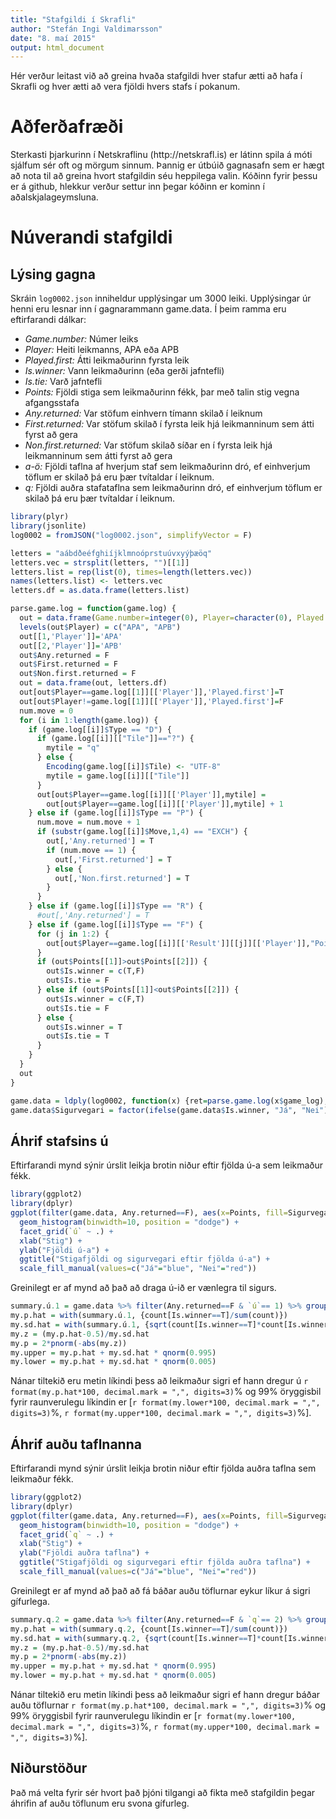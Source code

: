 ```yaml
---
title: "Stafgildi í Skrafli"
author: "Stefán Ingi Valdimarsson"
date: "8. maí 2015"
output: html_document
---
```


Hér verður leitast við að greina hvaða stafgildi hver stafur ætti að hafa í
Skrafli og hver ætti að vera fjöldi hvers stafs í pokanum.

# Aðferðafræði

Sterkasti þjarkurinn í Netskraflinu (http://netskrafl.is) er látinn spila á móti
sjálfum sér oft og mörgum sinnum. Þannig er útbúið gagnasafn sem er hægt að nota
til að greina hvort stafgildin séu heppilega valin. Kóðinn fyrir þessu er á github,
hlekkur verður settur inn þegar kóðinn er kominn í aðalskjalageymsluna.

# Núverandi stafgildi

## Lýsing gagna

Skráin `log0002.json` inniheldur upplýsingar um 3000 leiki. Upplýsingar úr henni
eru lesnar inn í gagnarammann game.data. Í þeim ramma eru eftirfarandi dálkar:

* _Game.number:_ Númer leiks
* _Player:_ Heiti leikmanns, APA eða APB
* _Played.first:_ Átti leikmaðurinn fyrsta leik
* _Is.winner:_ Vann leikmaðurinn (eða gerði jafntefli)
* _Is.tie:_ Varð jafntefli
* _Points:_ Fjöldi stiga sem leikmaðurinn fékk, þar með talin stig vegna afgangsstafa
* _Any.returned:_ Var stöfum einhvern tímann skilað í leiknum
* _First.returned:_ Var stöfum skilað í fyrsta leik hjá leikmanninum sem átti fyrst að gera
* _Non.first.returned:_ Var stöfum skilað síðar en í fyrsta leik hjá leikmanninum sem átti fyrst að gera
* _a-ö:_ Fjöldi taflna af hverjum staf sem leikmaðurinn dró, ef einhverjum töflum er skilað þá eru þær tvítaldar í leiknum.
* _q:_ Fjöldi auðra stafataflna sem leikmaðurinn dró, ef einhverjum töflum er skilað þá eru þær tvítaldar í leiknum.

```r
library(plyr)
library(jsonlite)
log0002 = fromJSON("log0002.json", simplifyVector = F)

letters = "aábdðeéfghiíjklmnoóprstuúvxyýþæöq"
letters.vec = strsplit(letters, "")[[1]]
letters.list = rep(list(0), times=length(letters.vec))
names(letters.list) <- letters.vec
letters.df = as.data.frame(letters.list)

parse.game.log = function(game.log) {
  out = data.frame(Game.number=integer(0), Player=character(0), Played.first=logical(0), Is.winner=logical(0), Is.tie=logical(0), Points=integer(0), Any.returned=logical(0))
  levels(out$Player) = c("APA", "APB")
  out[[1,'Player']]='APA'
  out[[2,'Player']]='APB'
  out$Any.returned = F
  out$First.returned = F
  out$Non.first.returned = F
  out = data.frame(out, letters.df)
  out[out$Player==game.log[[1]][['Player']],'Played.first']=T
  out[out$Player!=game.log[[1]][['Player']],'Played.first']=F
  num.move = 0
  for (i in 1:length(game.log)) {
    if (game.log[[i]]$Type == "D") {
      if (game.log[[i]][["Tile"]]=="?") {
        mytile = "q"
      } else {
        Encoding(game.log[[i]]$Tile) <- "UTF-8"
        mytile = game.log[[i]][["Tile"]]
      }
      out[out$Player==game.log[[i]][['Player']],mytile] =
        out[out$Player==game.log[[i]][['Player']],mytile] + 1
    } else if (game.log[[i]]$Type == "P") {
      num.move = num.move + 1
      if (substr(game.log[[i]]$Move,1,4) == "EXCH") {
        out[,'Any.returned'] = T
        if (num.move == 1) {
          out[,'First.returned'] = T
        } else {
          out[,'Non.first.returned'] = T
        }
      }
    } else if (game.log[[i]]$Type == "R") {
      #out[,'Any.returned'] = T
    } else if (game.log[[i]]$Type == "F") {
      for (j in 1:2) {
        out[out$Player==game.log[[i]][['Result']][[j]][['Player']],"Points"] = game.log[[i]][['Result']][[j]][['Points']]
      }
      if (out$Points[[1]]>out$Points[[2]]) {
        out$Is.winner = c(T,F)
        out$Is.tie = F
      } else if (out$Points[[1]]<out$Points[[2]]) {
        out$Is.winner = c(F,T)
        out$Is.tie = F
      } else {
        out$Is.winner = T
        out$Is.tie = T
      }
    }
  }
  out
}

game.data = ldply(log0002, function(x) {ret=parse.game.log(x$game_log); ret$Game.number=x$game_number; ret})
game.data$Sigurvegari = factor(ifelse(game.data$Is.winner, "Já", "Nei"), levels=c("Já", "Nei"))
```

## Áhrif stafsins ú

Eftirfarandi mynd sýnir úrslit leikja brotin niður eftir fjölda ú-a sem
leikmaður fékk.

```r
library(ggplot2)
library(dplyr)
ggplot(filter(game.data, Any.returned==F), aes(x=Points, fill=Sigurvegari)) +
  geom_histogram(binwidth=10, position = "dodge") +
  facet_grid(`ú` ~ .) +
  xlab("Stig") +
  ylab("Fjöldi ú-a") +
  ggtitle("Stigafjöldi og sigurvegari eftir fjölda ú-a") +
  scale_fill_manual(values=c("Já"="blue", "Nei"="red"))
```

Greinilegt er af mynd að það að draga ú-ið er vænlegra til sigurs.

```r
summary.ú.1 = game.data %>% filter(Any.returned==F & `ú`== 1) %>% group_by(Is.winner) %>% summarize(count=n())
my.p.hat = with(summary.ú.1, {count[Is.winner==T]/sum(count)})
my.sd.hat = with(summary.ú.1, {sqrt(count[Is.winner==T]*count[Is.winner==F]/sum(count)^3)})
my.z = (my.p.hat-0.5)/my.sd.hat
my.p = 2*pnorm(-abs(my.z))
my.upper = my.p.hat + my.sd.hat * qnorm(0.995)
my.lower = my.p.hat + my.sd.hat * qnorm(0.005)
```

Nánar tiltekið eru metin líkindi þess að leikmaður sigri ef hann dregur ú
`r format(my.p.hat*100, decimal.mark = ",", digits=3)`% og 99% öryggisbil
fyrir raunverulegu líkindin er [`r format(my.lower*100, decimal.mark = ",", digits=3)`%, `r format(my.upper*100, decimal.mark = ",", digits=3)`%].

## Áhrif auðu taflnanna

Eftirfarandi mynd sýnir úrslit leikja brotin niður eftir fjölda auðra taflna sem
leikmaður fékk.

```r
library(ggplot2)
library(dplyr)
ggplot(filter(game.data, Any.returned==F), aes(x=Points, fill=Sigurvegari)) +
  geom_histogram(binwidth=10, position = "dodge") +
  facet_grid(`q` ~ .) +
  xlab("Stig") +
  ylab("Fjöldi auðra taflna") +
  ggtitle("Stigafjöldi og sigurvegari eftir fjölda auðra taflna") +
  scale_fill_manual(values=c("Já"="blue", "Nei"="red"))
```

Greinilegt er af mynd að það að fá báðar auðu töflurnar eykur líkur á sigri gífurlega.

```r
summary.q.2 = game.data %>% filter(Any.returned==F & `q`== 2) %>% group_by(Is.winner) %>% summarize(count=n())
my.p.hat = with(summary.q.2, {count[Is.winner==T]/sum(count)})
my.sd.hat = with(summary.q.2, {sqrt(count[Is.winner==T]*count[Is.winner==F]/sum(count)^3)})
my.z = (my.p.hat-0.5)/my.sd.hat
my.p = 2*pnorm(-abs(my.z))
my.upper = my.p.hat + my.sd.hat * qnorm(0.995)
my.lower = my.p.hat + my.sd.hat * qnorm(0.005)
```

Nánar tiltekið eru metin líkindi þess að leikmaður sigri ef hann dregur báðar
auðu töflurnar
`r format(my.p.hat*100, decimal.mark = ",", digits=3)`% og 99% öryggisbil
fyrir raunverulegu líkindin er [`r format(my.lower*100, decimal.mark = ",", digits=3)`%, `r format(my.upper*100, decimal.mark = ",", digits=3)`%].

## Niðurstöður

Það má velta fyrir sér hvort það þjóni tilgangi að fikta með stafgildin þegar
áhrifin af auðu töflunum eru svona gífurleg.